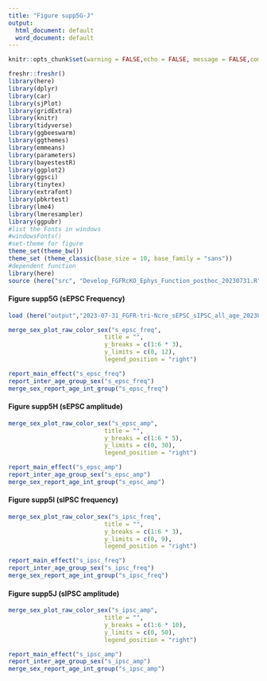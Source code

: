 ---
title: "Figure supp5G-J"
output:
  html_document: default
  word_document: default
---

```{r setup,include=FALSE}
knitr::opts_chunk$set(warning = FALSE,echo = FALSE, message = FALSE,comment = NA)

freshr::freshr()
library(here)
library(dplyr)
library(car)
library(sjPlot)
library(gridExtra)
library(knitr)
library(tidyverse)
library(ggbeeswarm)
library(ggthemes)
library(emmeans)
library(parameters)
library(bayestestR)
library(ggplot2)
library(ggsci)
library(tinytex)
library(extrafont)
library(pbkrtest)
library(lme4)
library(lmeresampler)
library(ggpubr)
#list the Fonts in windows
#windowsFonts()
#set-theme for figure
theme_set(theme_bw())
theme_set (theme_classic(base_size = 10, base_family = "sans"))
#dependent function
library(here)
source (here("src", "Develop_FGFRcKO_Ephys_Function_posthoc_20230731.R"))
```


#### Figure supp5G (sEPSC Frequency)
```{r}
load (here("output","2023-07-31_FGFR-tri-Ncre_sEPSC_sIPSC_all_age_20230731.RData"))
```

```{r, fig.width = 5, fig.asp = 0.5, echo=FALSE}
merge_sex_plot_raw_color_sex("s_epsc_freq",
                           title = "",
                           y_breaks = c(1:6 * 3), 
                           y_limits = c(0, 12), 
                           legend_position = "right") 
```

```{r}
report_main_effect("s_epsc_freq")
report_inter_age_group_sex("s_epsc_freq")
merge_sex_report_age_int_group("s_epsc_freq")

```



#### Figure supp5H (sEPSC amplitude)
```{r, fig.width = 5, fig.asp = 0.5, echo=FALSE}
merge_sex_plot_raw_color_sex("s_epsc_amp",
                           title = "",
                           y_breaks = c(1:6 * 5), 
                           y_limits = c(0, 30), 
                           legend_position = "right") 
```

```{r}
report_main_effect("s_epsc_amp")
report_inter_age_group_sex("s_epsc_amp")
merge_sex_report_age_int_group("s_epsc_amp")
```



#### Figure supp5I (sIPSC frequency)
```{r, fig.width = 5, fig.asp = 0.5, echo=FALSE}
merge_sex_plot_raw_color_sex("s_ipsc_freq",
                           title = "",
                           y_breaks = c(1:6 * 3), 
                           y_limits = c(0, 9), 
                           legend_position = "right") 
```

```{r}
report_main_effect("s_ipsc_freq")
report_inter_age_group_sex("s_ipsc_freq")
merge_sex_report_age_int_group("s_ipsc_freq")
```



#### Figure supp5J (sIPSC amplitude)
```{r, fig.width = 5, fig.asp = 0.5, echo=FALSE}
merge_sex_plot_raw_color_sex("s_ipsc_amp",
                           title = "",
                           y_breaks = c(1:6 * 10), 
                           y_limits = c(0, 50), 
                           legend_position = "right") 
```

```{r}
report_main_effect("s_ipsc_amp")
report_inter_age_group_sex("s_ipsc_amp")
merge_sex_report_age_int_group("s_ipsc_amp")
```

